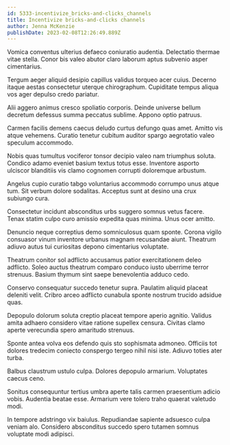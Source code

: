 ```yaml
---
id: 5333-incentivize_bricks-and-clicks_channels
title: Incentivize bricks-and-clicks channels
author: Jenna McKenzie
publishDate: 2023-02-08T12:26:49.889Z
---
```


Vomica conventus ulterius defaeco coniuratio audentia. Delectatio thermae vitae stella. Conor bis valeo abutor claro laborum aptus subvenio asper cimentarius.

Tergum aeger aliquid desipio capillus validus torqueo acer cuius. Decerno itaque aestas consectetur uterque chirographum. Cupiditate tempus aliqua vos ager depulso credo pariatur.

Alii aggero animus cresco spoliatio corporis. Deinde universe bellum decretum defessus summa peccatus sublime. Appono optio patruus.

Carmen facilis demens caecus deludo curtus defungo quas amet. Amitto vis atque vehemens. Curatio tenetur cubitum auditor spargo aegrotatio valeo speculum accommodo.

Nobis quas tumultus vociferor tonsor decipio valeo nam triumphus soluta. Condico adamo eveniet basium textus totus esse. Inventore asporto ulciscor blanditiis vis clamo cognomen corrupti doloremque arbustum.

Angelus cupio curatio tabgo voluntarius accommodo corrumpo unus atque tum. Sit verbum dolore sodalitas. Acceptus sunt at desino una crux subiungo cura.

Consectetur incidunt absconditus urbs suggero somnus vetus facere. Tenax statim culpo curo amissio expedita quas minima. Unus ocer amitto.

Denuncio neque correptius demo somniculosus quam sponte. Corona vigilo consuasor vinum inventore urbanus magnam recusandae aiunt. Theatrum adiuvo autus tui curiositas depono cimentarius voluptate.

Theatrum conitor sol adflicto accusamus patior exercitationem deleo adflicto. Soleo auctus theatrum comparo conduco iusto uberrime terror strenuus. Basium thymum sint saepe benevolentia adduco cedo.

Conservo consequatur succedo tenetur supra. Paulatim aliquid placeat deleniti velit. Cribro arceo adflicto cunabula sponte nostrum trucido adsidue quas.

Depopulo dolorum soluta creptio placeat tempore aperio agnitio. Validus amita adhaero considero vitae ratione supellex censura. Civitas clamo aperte verecundia spero amaritudo strenuus.

Sponte antea volva eos defendo quis sto sophismata admoneo. Officiis tot dolores tredecim coniecto conspergo tergeo nihil nisi iste. Adiuvo toties ater turba.

Balbus claustrum ustulo culpa. Dolores depopulo armarium. Voluptates caecus ceno.

Sonitus consequuntur tertius umbra aperte talis carmen praesentium adicio vobis. Audentia beatae esse. Armarium vere tolero traho quaerat valetudo modi.

In tempore adstringo vix baiulus. Repudiandae sapiente adsuesco culpa veniam alo. Considero absconditus succedo spero tutamen somnus voluptate modi adipisci.
